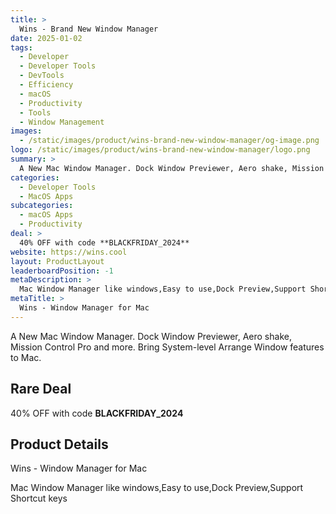 ```yaml
---
title: >
  Wins - Brand New Window Manager
date: 2025-01-02
tags:
  - Developer
  - Developer Tools
  - DevTools
  - Efficiency
  - macOS
  - Productivity
  - Tools
  - Window Management
images:
  - /static/images/product/wins-brand-new-window-manager/og-image.png
logo: /static/images/product/wins-brand-new-window-manager/logo.png
summary: >
  A New Mac Window Manager. Dock Window Previewer, Aero shake, Mission Control Pro and more. Bring System-level Arrange Window features to Mac.
categories:
  - Developer Tools
  - MacOS Apps
subcategories:
  - macOS Apps
  - Productivity
deal: >
  40% OFF with code **BLACKFRIDAY_2024**
website: https://wins.cool
layout: ProductLayout
leaderboardPosition: -1
metaDescription: >
  Mac Window Manager like windows,Easy to use,Dock Preview,Support Shortcut keys
metaTitle: >
  Wins - Window Manager for Mac
---
```

A New Mac Window Manager. Dock Window Previewer, Aero shake, Mission Control Pro and more. Bring System-level Arrange Window features to Mac.

## Rare Deal

40% OFF with code **BLACKFRIDAY_2024**

## Product Details

Wins - Window Manager for Mac

Mac Window Manager like windows,Easy to use,Dock Preview,Support Shortcut keys
